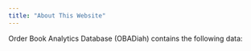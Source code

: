 ```yaml
---
title: "About This Website"
---
```


Order Book Analytics Database (OBADiah) contains the following data:


